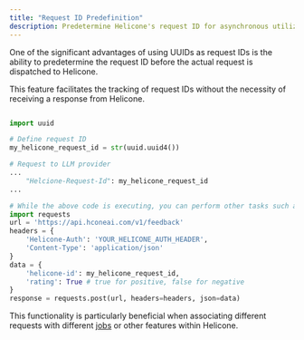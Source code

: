 ```yaml
---
title: "Request ID Predefinition"
description: Predetermine Helicone's request ID for asynchronous utilization in other tasks
---
```


One of the significant advantages of using UUIDs as request IDs is the ability to predetermine the request ID before the actual request is dispatched to Helicone.

This feature facilitates the tracking of request IDs without the necessity of receiving a response from Helicone.

```python

import uuid

# Define request ID
my_helicone_request_id = str(uuid.uuid4())

# Request to LLM provider
...
    "Helcione-Request-Id": my_helicone_request_id
...

# While the above code is executing, you can perform other tasks such as providing feedback on a specific request.
import requests
url = 'https://api.hconeai.com/v1/feedback'
headers = {
    'Helicone-Auth': 'YOUR_HELICONE_AUTH_HEADER',
    'Content-Type': 'application/json'
}
data = {
    'helicone-id': my_helicone_request_id,
    'rating': True # true for positive, false for negative
}
response = requests.post(url, headers=headers, json=data)

```

This functionality is particularly beneficial when associating different requests with different [jobs](/features/jobs/quick-start) or other features within Helicone.

